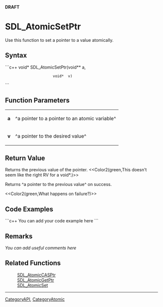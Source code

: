 <!-- pragma section-numbers off -->
<!-- pragma disable-camelcase -->
'''DRAFT'''

= SDL_AtomicSetPtr =
Use this function to set a pointer to a value atomically.


== Syntax ==
```c++
void* SDL_AtomicSetPtr(void** a,
                       void*  v)
```

== Function Parameters ==
{|
|'''a'''
|^a pointer to a pointer to an atomic variable^
|-
|'''v'''
|^a pointer to the desired value^
|}

== Return Value ==
Returns the previous value of the pointer.  <<Color2(green,This doesn't seem like the right RV for a void*.)>>

Returns ^a pointer to the previous value^ on success.

<<Color2(green,What happens on failure?)>>

== Code Examples ==
```c++
You can add your code example here
```

== Remarks ==
''You can add useful comments here''

== Related Functions ==
:[[SDL_AtomicCASPtr]]
:[[SDL_AtomicGetPtr]]
:[[SDL_AtomicSet]]

----
[[CategoryAPI]], [[CategoryAtomic]]
